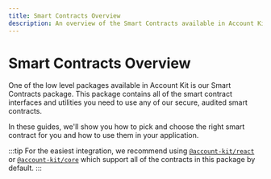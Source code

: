 ```yaml
---
title: Smart Contracts Overview
description: An overview of the Smart Contracts available in Account Kit and how to use them
---
```


# Smart Contracts Overview

One of the low level packages available in Account Kit is our Smart Contracts package. This package contains all of the smart contract interfaces and utilities you need to use any of our
secure, audited smart contracts.

In these guides, we'll show you how to pick and choose the right smart contract for you and how to use them in your application.

:::tip
For the easiest integration, we recommend using [`@account-kit/react`](/react/overview) or [`@account-kit/core`](/core/overview) which support all of the contracts in this package by default.
:::
